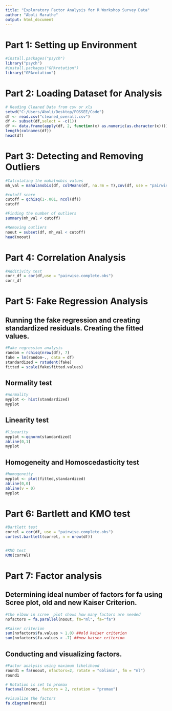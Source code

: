 ```yaml
---
title: "Exploratory Factor Analysis for R Workshop Survey Data"
author: "Aboli Marathe"
output: html_document
---
```


# Part 1: Setting up Environment
```r

#install.packages("psych")
library("psych")
#install.packages("GPArotation")
library("GPArotation")
```


# Part 2: Loading Dataset for Analysis
```r
# Reading Cleaned Data from csv or xls
setwd("C:/Users/Aboli/Desktop/FOSSEE/Code")
df <- read.csv("cleaned_overall.csv")
df <- subset(df,select = -c(1))
df <- data.frame(apply(df, 2, function(x) as.numeric(as.character(x))))
length(colnames(df))
head(df)
```


# Part 3: Detecting and Removing Outliers
```r
#Calculating the mahalnobis values
mh_val = mahalanobis(df, colMeans(df, na.rm = T),cov(df, use = "pairwise.complete.obs"))

#cutoff score
cutoff = qchisq(1-.001, ncol(df))
cutoff

#Finding the number of outliers
summary(mh_val < cutoff)

#Removing outliers
noout = subset(df, mh_val < cutoff)
head(noout)
```

# Part 4: Correlation Analysis
```r
#Additivity test
corr_df = cor(df,use = "pairwise.complete.obs")
corr_df
```


# Part 5: Fake Regression Analysis
## Running the fake regression and creating standardized residuals. Creating the fitted values.
```r
#Fake regression analysis
random = rchisq(nrow(df), 7) 
fake = lm(random~., data = df)
standardized = rstudent(fake)
fitted = scale(fake$fitted.values)
```

## Normality test
```r
#normality
myplot <- hist(standardized)
myplot

```

## Linearity test
```r
#linearity
myplot <-qqnorm(standardized)
abline(0,1)
myplot
```

## Homogeneity and Homoscedasticity test
```r
#homogeneity
myplot <- plot(fitted,standardized)
abline(0,0)
abline(v = 0)
myplot
```

# Part 6: Bartlett and KMO test
```r
#Bartlett test
correl = cor(df, use = "pairwise.complete.obs")
cortest.bartlett(correl, n = nrow(df))


#KMO test
KMO(correl)

```

# Part 7: Factor analysis
## Determining ideal number of factors  for fa using Scree plot, old and new Kaiser Criterion.
```r

#the elbow in scree  plot shows how many factors are needed
nofactors = fa.parallel(noout, fm="ml", fa="fa")

#Kaiser criterion
sum(nofactors$fa.values > 1.0) ##old kaiser criterion
sum(nofactors$fa.values > .7) ##new kaiser criterion
```


## Conducting and visualizing factors.
```r

#Factor analysis using maximum likelihood
round1 = fa(noout, nfactors=2, rotate = "oblimin", fm = "ml")
round1

# Rotation is set to promax
factanal(noout, factors = 2, rotation = "promax")

#visualize the factors
fa.diagram(round1)
```
